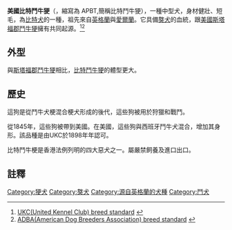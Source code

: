 {{Infobox Dogbreed
|name=美國比特鬥牛㹴<br>（American Pit Bull Terrier）
|image =American Pit Bull Terrier - Seated.jpg
|image_caption = 一隻黃白相間的美國比特鬥牛㹴
|altname  = 比特鬥牛㹴（Pit Bull Terrier）
|nickname = APBT, Pit, Pitty
|country  = [[美國|美國]]
|weight   = {{convert|30|to|78|lb|kg|abbr=on}}
|height   = {{convert|17|to|22|in|cm|abbr=on}}
|coat         = 滑順
|color        = 各種顏色都有，除了雜色之外
|litter_size  = 5至10隻
|life_span    = 12至14年
| ukcgroup = 㹴犬
| ukcstd = https://web.archive.org/web/20090709081341/http://www.ukcdogs.com/WebSite.nsf/Breeds/AmericanPitBullTerrierRevisedNovember12008
}}
'''美國比特鬥牛㹴'''（{{lang-en|American Pit Bull Terrier}}，縮寫為 APBT,簡稱比特鬥牛㹴），一種中型犬，身材健壯、短毛，為[[比特犬|比特犬]]的一種，祖先來自[[英格蘭|英格蘭]]與[[愛爾蘭|愛爾蘭]]。它具備[[獒犬|獒犬]]的血統，跟[[美國斯塔福郡鬥牛㹴|美國斯塔福郡鬥牛㹴]]擁有共同起源。<ref>[http://www.ukcdogs.com/Web.nsf/Breeds/Terrier/AmericanPitBullTerrier UKC(United Kennel Club) breed standard] {{webarchive|url=https://web.archive.org/web/20151004104542/http://www.ukcdogs.com/Web.nsf/Breeds/Terrier/AmericanPitBullTerrier |date=2015-10-04 }}</ref><ref>[http://www.adbadog.com/uploads/conformation%20_%20weightpull%20pic/2015%20Heritage%20conformation%20standard%20outline.pdf ADBA(American Dog Breeders Association) breed standard] {{webarchive|url=https://web.archive.org/web/20160304025607/http://www.adbadog.com/uploads/conformation%20_%20weightpull%20pic/2015%20Heritage%20conformation%20standard%20outline.pdf |date=2016-03-04 }}</ref>

==外型==
與[[斯塔福郡鬥牛㹴|斯塔福郡鬥牛㹴]]相比，[[比特鬥牛㹴|比特鬥牛㹴]]的體型更大。

==歷史==
這狗是從鬥牛犬梗混合梗犬形成的後代，這些狗被用於狩獵和戰鬥。

從1845年，這些狗被帶到美國。在美國，這些狗與西班牙鬥牛犬混合，增加其身形。該品種是由UKC於1898年年認可。

比特鬥牛梗是香港法例列明的四大惡犬之一。屬嚴禁飼養及進口出口。

==註釋==
{{reflist}}
{{commons|American Pit Bull Terrier}}
{{Terriers}}
[[Category:㹴犬|Category:㹴犬]]
[[Category:獒犬|Category:獒犬]]
[[Category:源自英格蘭的犬種|Category:源自英格蘭的犬種]]
[[Category:鬥犬|Category:鬥犬]]